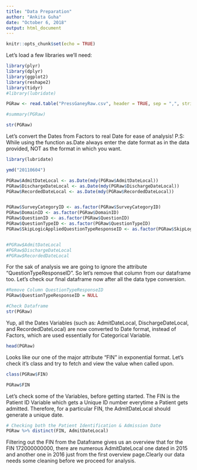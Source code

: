 ```yaml
---
title: "Data Preparation"
author: "Ankita Guha"
date: "October 6, 2018"
output: html_document
---
```


```r
knitr::opts_chunk$set(echo = TRUE)
```

Let's load a few libraries we'll need:

```r
library(plyr)
library(dplyr)
library(ggplot2)
library(reshape2)
library(tidyr)
#library(lubridate)
```


```r
PGRaw <- read.table("PressGaneyRaw.csv", header = TRUE, sep = ",", stringsAsFactors = FALSE)

#summary(PGRaw)

str(PGRaw)
```

Let's convert the Dates from Factors to real Date for ease of analysis! 
P.S: While using the function as.Date always enter the date format as in the data provided, NOT as the format in which you want.

```r
library(lubridate)

ymd("20110604")

PGRaw$AdmitDateLocal <- as.Date(mdy(PGRaw$AdmitDateLocal))
PGRaw$DischargeDateLocal <- as.Date(mdy(PGRaw$DischargeDateLocal))
PGRaw$RecordedDateLocal <- as.Date(mdy(PGRaw$RecordedDateLocal))


PGRaw$SurveyCategoryID <- as.factor(PGRaw$SurveyCategoryID)
PGRaw$DomainID <- as.factor(PGRaw$DomainID)
PGRaw$QuestionID <- as.factor(PGRaw$QuestionID)
PGRaw$QuestionTypeID <- as.factor(PGRaw$QuestionTypeID)
PGRaw$SkipLogicAppliedQuestionTypeResponseID <- as.factor(PGRaw$SkipLogicAppliedQuestionTypeResponseID)


#PGRaw$AdmitDateLocal
#PGRaw$DischargeDateLocal
#PGRaw$RecordedDateLocal

```

For the sak of analysis we are going to ignore the attribute "QuestionTypeResponseID". So let's remove that column from our dataframe too. Let's check our final dataframe now after all the data type conversion.

```r
#Remove Column QuestionTypeResponseID 
PGRaw$QuestionTypeResponseID = NULL

#Check Dataframe
str(PGRaw)
```

 Yup, all the Dates Variables (such as: AdmitDateLocal, DischargeDateLocal, and RecordedDateLocal) are now converted to Date format, instead of Factors, which are used essentially for Categorical Variable.

```r
head(PGRaw)
```

Looks like our one of the major attribute "FIN" in exponential format. Let's check it's class and try to fetch and view the value when called upon. 
```r
class(PGRaw$FIN)

PGRaw$FIN
```

Let's check some of the Variables, before getting started. The FIN is the Patient ID Variable which gets a Unique ID number everytime a Patient gets admitted. Therefore, for a particular FIN, the AdmitDateLocal should generate a unique date. 

```r
# Checking both the Patient Identification & Admission Date
PGRaw %>% distinct(FIN, AdmitDateLocal)
```
Filtering out the FIN from the Dataframe gives us an overview that for the FIN 172000000000, there are numerous AdmitDateLocal one dated in 2015 and another one in 2016 just from the first overview page.Clearly our data needs some cleaning before we proceed for analysis. 

